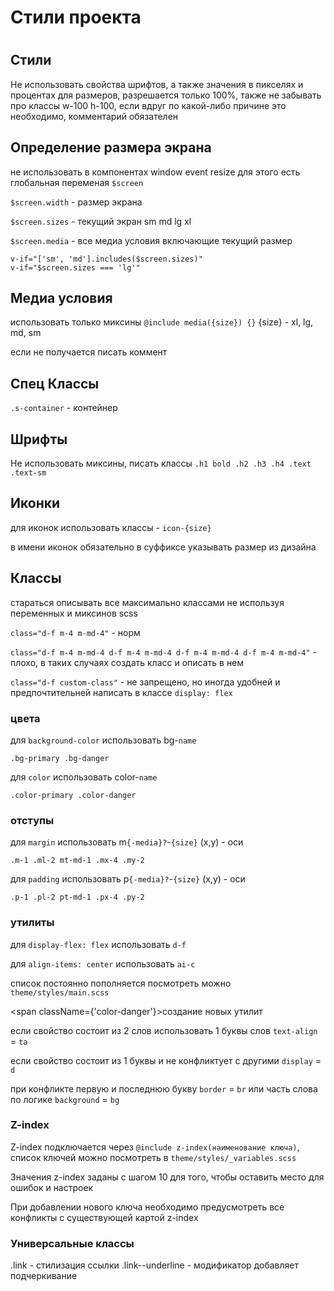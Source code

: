 
<Meta title="Стили проекта"/>

# Стили проекта
#
#
## Стили
Не использовать свойства шрифтов, а также значения в пикселях и процентах для размеров, разрешается только 100%, также не забывать про классы w-100 h-100,
если вдруг по какой-либо причине это необходимо, комментарий обязателен



## Определение размера экрана
не использовать в компонентах window event resize для этого есть глобальная переменая `$screen`

`$screen.width` - размер экрана

`$screen.sizes` - текущий экран sm md lg xl

`$screen.media` - все медиа условия включающие текущий размер

```
v-if="['sm', 'md'].includes($screen.sizes)"
v-if="$screen.sizes === 'lg'"
```

## Медиа условия
использовать только миксины
`@include media({size}) {}`
{size} - xl, lg, md, sm

если не получается писать коммент

## Спец Классы
`.s-container` - контейнер


## Шрифты
Не использовать миксины, писать классы
`.h1 bold .h2 .h3 .h4 .text .text-sm`


## Иконки
для иконок использовать классы - `icon-{size}`

в имени иконок обязательно в суффиксе указывать размер из дизайна


## Классы
стараться описывать все максимально классами не используя переменных и миксинов scss

`class="d-f m-4 m-md-4"` - норм

`class="d-f m-4 m-md-4 d-f m-4 m-md-4 d-f m-4 m-md-4 d-f m-4 m-md-4"` - плохо, в таких случаях создать класс и описать в нем

`class="d-f custom-class"` - не запрещено, но иногда удобней и предпочтительней написать в классе `display: flex`


### цвета
для `background-color` использовать bg-`name`
```
.bg-primary .bg-danger
```

для `color` использовать color-`name`
```
.color-primary .color-danger
```

### отступы
для `margin` использовать m`{-media}?`-`{size}` (x,y) - оси
```
.m-1 .ml-2 mt-md-1 .mx-4 .my-2
```

для `padding` использовать p`{-media}?`-`{size}` (x,y) - оси
```
.p-1 .pl-2 pt-md-1 .px-4 .py-2
```

### утилиты
для `display-flex: flex` использовать `d-f`

для `align-items: center` использовать `ai-c`

список постоянно пополняется посмотреть можно `theme/styles/main.scss`

<span className={'color-danger'}>создание новых утилит</span>

если свойство состоит из 2 слов использовать 1 буквы слов  `text-align` = `ta`

если свойство состоит из 1 буквы и не конфликтует с другими  `display` = `d`

при конфликте первую и последнюю букву `border` = `br`  или часть слова по логике `background` = `bg`

### Z-index
Z-index подключается через `@include z-index(наименование ключа)`, список ключей можно посмотреть в `theme/styles/_variables.scss`

Значения z-index заданы с шагом 10 для того, чтобы оставить место для ошибок и настроек

При добавлении нового ключа необходимо предусмотреть все конфликты с существующей картой z-index

### Универсальные классы
.link - стилизация ссылки
.link--underline - модификатор добавляет подчеркивание
